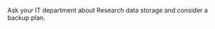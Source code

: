 
<!-- This is where you can write information on your organisation's data storage webpage and support contacts. Replace the text below with anything you like, and it will appear in relevant places in the lessons.

It will appear on https://amandamiotto.github.io/ReproducibleResearch/instructor/step1Folders.html#raw-data

-->

Ask your IT department about Research data storage and consider a backup plan.

